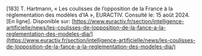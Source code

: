 \[183\]	T. Hartmann, « Les coulisses de l’opposition de la France à la réglementation des modèles d’IA », EURACTIV. Consulté le: 15 août 2024\. \[En ligne\]. Disponible sur: [https://www.euractiv.fr/section/intelligence-artificielle/news/les-coulisses-de-lopposition-de-la-fance-a-la-reglementation-des-modeles-dia/](https://www.euractiv.fr/section/intelligence-artificielle/news/les-coulisses-de-lopposition-de-la-fance-a-la-reglementation-des-modeles-dia/)